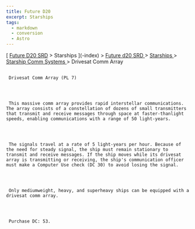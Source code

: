 ```yaml
---
title: Future D20
excerpt: Starships
tags:
  - markdown
  - conversion
  - Astro
---
```







[
[Future D20 SRD]( / ) > Starships
     ](-index)
     >
     [
      Future d20 SRD
     ](future-d20-srd-index)
     >
     [
      Starships
     ](future-d20-srd-starships-index)
     >
     [
      Starship Comm Systems
     ](future-d20-srd-starships-starship-comm-systems-index)
     > Drivesat Comm Array
    





## 
     Drivesat Comm Array (PL 7)
    



     This massive comm array provides rapid interstellar communications. The array consists of a constellation of dozens of small transmitters that transmit and receive messages through space at faster-thanlight speeds, enabling communications with a range of 50 light-years.
    



     The signals travel at a rate of 5 light-years per hour. Because of the need for steady signal, the ship must remain stationary to transmit and receive messages. If the ship moves while its drivesat array is transmitting or receiving, the ship's communication officer must make a Computer Use check (DC 30) to avoid losing the signal.
    



     Only mediumweight, heavy, and superheavy ships can be equipped with a drivesat comm array.
    



     Purchase DC: 53.
    




